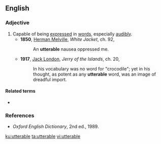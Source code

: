 ==English==

===Adjective===
{{en-adj|-}}

# Capable of being [[express]]ed in [[words]], especially [[audibly]].
#* '''1850''', [[w:Herman_Melville|Herman Melville]], ''White Jacket'', ch. 92,
#*: An '''utterable''' nausea oppressed me.
#* '''1917''', [[w:Jack_London|Jack London]], ''Jerry of the Islands'', ch. 20,
#*: In his vocabulary was no word for "crocodile"; yet in his thought, as potent as any '''utterable''' word, was an image of dreadful import.

====Related terms====
* {{l|en|utterability}}

===References===
* ''Oxford English Dictionary'', 2nd ed., 1989.

[[ku:utterable]]
[[ta:utterable]]
[[vi:utterable]]